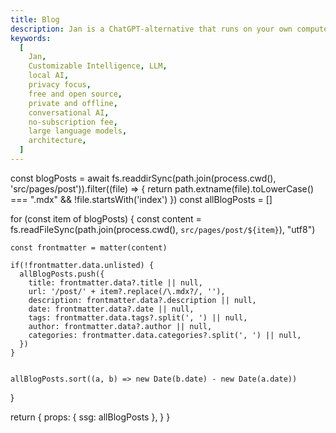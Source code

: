 ```yaml
---
title: Blog
description: Jan is a ChatGPT-alternative that runs on your own computer, with a local API server.
keywords:
  [
    Jan,
    Customizable Intelligence, LLM,
    local AI,
    privacy focus,
    free and open source,
    private and offline,
    conversational AI,
    no-subscription fee,
    large language models,
    architecture,
  ]
---
```



<Blog/>

  const blogPosts = await fs.readdirSync(path.join(process.cwd(), 'src/pages/post')).filter((file) => {
    return path.extname(file).toLowerCase() === ".mdx" && !file.startsWith('index')
  })
  const allBlogPosts = []

  for (const item of blogPosts) {
    const content = fs.readFileSync(path.join(process.cwd(), `src/pages/post/${item}`), "utf8")

    const frontmatter = matter(content)

    if(!frontmatter.data.unlisted) {
      allBlogPosts.push({
        title: frontmatter.data?.title || null,
        url: '/post/' + item?.replace(/\.mdx?/, ''),
        description: frontmatter.data?.description || null,
        date: frontmatter.data?.date || null,
        tags: frontmatter.data.tags?.split(', ') || null,
        author: frontmatter.data?.author || null,
        categories: frontmatter.data.categories?.split(', ') || null,
      })
    }


    allBlogPosts.sort((a, b) => new Date(b.date) - new Date(a.date))
    
  }

  return {
    props: {
        ssg: allBlogPosts
      },
  }
}